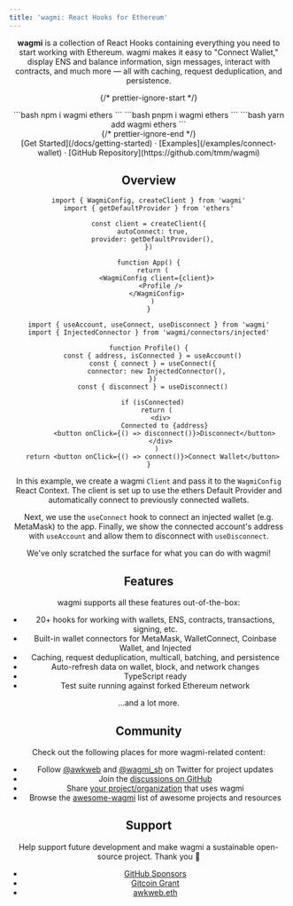 ```yaml
---
title: 'wagmi: React Hooks for Ethereum'
---
```



<Header />

**wagmi** is a collection of React Hooks containing everything you need to start working with Ethereum. wagmi makes it easy to "Connect Wallet," display ENS and balance information, sign messages, interact with contracts, and much more — all with caching, request deduplication, and persistence.

{/* prettier-ignore-start */}
<div className="max-w-xs mx-auto mt-5 mb-8 text-center install">
  <Nextra.Tabs items={['npm', 'pnpm', 'yarn']}>
    <Nextra.Tab>
```bash
npm i wagmi ethers
```
    </Nextra.Tab>
    <Nextra.Tab>
```bash
pnpm i wagmi ethers
```
    </Nextra.Tab>
    <Nextra.Tab>
```bash
yarn add wagmi ethers
```
    </Nextra.Tab>
  </Nextra.Tabs>
</div>
{/* prettier-ignore-end */}

<div className="mb-20 text-center">
  [Get Started](/docs/getting-started) · [Examples](/examples/connect-wallet) ·
  [GitHub Repository](https://github.com/tmm/wagmi)
</div>

## Overview

```tsx
import { WagmiConfig, createClient } from 'wagmi'
import { getDefaultProvider } from 'ethers'

const client = createClient({
  autoConnect: true,
  provider: getDefaultProvider(),
})

function App() {
  return (
    <WagmiConfig client={client}>
      <Profile />
    </WagmiConfig>
  )
}
```

```tsx
import { useAccount, useConnect, useDisconnect } from 'wagmi'
import { InjectedConnector } from 'wagmi/connectors/injected'

function Profile() {
  const { address, isConnected } = useAccount()
  const { connect } = useConnect({
    connector: new InjectedConnector(),
  })
  const { disconnect } = useDisconnect()

  if (isConnected)
    return (
      <div>
        Connected to {address}
        <button onClick={() => disconnect()}>Disconnect</button>
      </div>
    )
  return <button onClick={() => connect()}>Connect Wallet</button>
}
```

In this example, we create a wagmi `Client` and pass it to the `WagmiConfig` React Context. The client is set up to use the ethers Default Provider and automatically connect to previously connected wallets.

Next, we use the `useConnect` hook to connect an injected wallet (e.g. MetaMask) to the app. Finally, we show the connected account's address with `useAccount` and allow them to disconnect with `useDisconnect`.

We've only scratched the surface for what you can do with wagmi!

## Features

wagmi supports all these features out-of-the-box:

- 20+ hooks for working with wallets, ENS, contracts, transactions, signing, etc.
- Built-in wallet connectors for MetaMask, WalletConnect, Coinbase Wallet, and Injected
- Caching, request deduplication, multicall, batching, and persistence
- Auto-refresh data on wallet, block, and network changes
- TypeScript ready
- Test suite running against forked Ethereum network

...and a lot more.

## Community

Check out the following places for more wagmi-related content:

- Follow [@awkweb](https://twitter.com/awkweb) and [@wagmi_sh](https://twitter.com/wagmi_sh) on Twitter for project updates
- Join the [discussions on GitHub](https://github.com/tmm/wagmi/discussions)
- Share [your project/organization](https://github.com/tmm/wagmi/discussions/201) that uses wagmi
- Browse the [awesome-wagmi](https://github.com/tmm/awesome-wagmi) list of awesome projects and resources

## Support

Help support future development and make wagmi a sustainable open-source project. Thank you 🙏

- [GitHub Sponsors](https://github.com/sponsors/tmm?metadata_campaign=docs_support)
- [Gitcoin Grant](https://gitcoin.co/grants/4493/wagmi-react-hooks-library-for-ethereum)
- [awkweb.eth](https://etherscan.io/enslookup-search?search=awkweb.eth)
